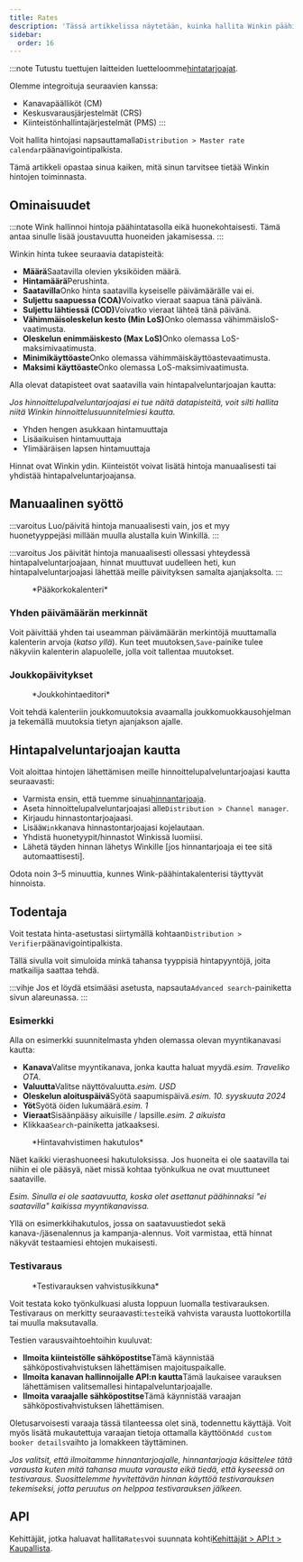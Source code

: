 ```yaml
---
title: Rates
description: 'Tässä artikkelissa näytetään, kuinka hallita Winkin päähinettä.'
sidebar:
  order: 16
---
```


:::note
Tutustu tuettujen laitteiden luetteloomme[hintatarjoajat](/extranet/rate-providers).

Olemme integroituja seuraavien kanssa:

* Kanavapäälliköt (CM)
* Keskusvarausjärjestelmät (CRS)
* Kiinteistönhallintajärjestelmät (PMS)
  :::

Voit hallita hintojasi napsauttamalla`Distribution > Master rate calendar`päänavigointipalkista.

Tämä artikkeli opastaa sinua kaiken, mitä sinun tarvitsee tietää Winkin hintojen toiminnasta.

## Ominaisuudet

:::note
Wink hallinnoi hintoja päähintatasolla eikä huonekohtaisesti. Tämä antaa sinulle lisää joustavuutta huoneiden jakamisessa.
:::

Winkin hinta tukee seuraavia datapisteitä:

* **Määrä**Saatavilla olevien yksiköiden määrä.
* **Hintamäärä**Perushinta.
* **Saatavilla**Onko hinta saatavilla kyseiselle päivämäärälle vai ei.
* **Suljettu saapuessa (COA)**&#x56;oivatko vieraat saapua tänä päivänä.
* **Suljettu lähtiessä (COD)**&#x56;oivatko vieraat lähteä tänä päivänä.
* **Vähimmäisoleskelun kesto (Min LoS)**&#x4F;nko olemassa vähimmäisloS-vaatimusta.
* **Oleskelun enimmäiskesto (Max LoS)**&#x4F;nko olemassa LoS-maksimivaatimusta.
* **Minimikäyttöaste**Onko olemassa vähimmäiskäyttöastevaatimusta.
* **Maksimi käyttöaste**Onko olemassa LoS-maksimivaatimusta.

Alla olevat datapisteet ovat saatavilla vain hintapalveluntarjoajan kautta:

*Jos hinnoittelupalveluntarjoajasi ei tue näitä datapisteitä, voit silti hallita niitä Winkin hinnoittelusuunnitelmiesi kautta.*

* Yhden hengen asukkaan hintamuuttaja
* Lisäaikuisen hintamuuttaja
* Ylimääräisen lapsen hintamuuttaja

Hinnat ovat Winkin ydin. Kiinteistöt voivat lisätä hintoja manuaalisesti tai yhdistää hintapalveluntarjoajansa.

## Manuaalinen syöttö

:::varoitus
Luo/päivitä hintoja manuaalisesti vain, jos et myy huonetyyppejäsi millään muulla alustalla kuin Winkillä.
:::

:::varoitus
Jos päivität hintoja manuaalisesti ollessasi yhteydessä hintapalveluntarjoajaan, hinnat muuttuvat uudelleen heti, kun hintapalveluntarjoajasi lähettää meille päivityksen samalta ajanjaksolta.
:::

<figure>
  <CloudinaryImage width="700" height="251" resize="scale" quality="best" alt="Pääkorkokalenteri" src="academy/rate-calendar" errorImage="noimage_opaque_nyrtl0.png" />

  <figcaption>*Pääkorkokalenteri*</figcaption>
</figure>


### Yhden päivämäärän merkinnät

Voit päivittää yhden tai useamman päivämäärän merkintöjä muuttamalla kalenterin arvoja (*katso yllä*). Kun teet muutoksen,`Save`-painike tulee näkyviin kalenterin alapuolelle, jolla voit tallentaa muutokset.

### Joukkopäivitykset

<figure>
  <CloudinaryImage width="700" height="267" resize="scale" quality="best" alt="Joukkohintaeditori" src="academy/bulk-editor" errorImage="noimage_opaque_nyrtl0.png" />

  <figcaption>*Joukkohintaeditori*</figcaption>
</figure>


Voit tehdä kalenteriin joukkomuutoksia avaamalla joukkomuokkausohjelman ja tekemällä muutoksia tietyn ajanjakson ajalle.

## Hintapalveluntarjoajan kautta

Voit aloittaa hintojen lähettämisen meille hinnoittelupalveluntarjoajasi kautta seuraavasti:

* Varmista ensin, että tuemme sinua[hinnantarjoaja](/extranet/rate-providers).
* Aseta hinnoittelupalveluntarjoajasi alle`Distribution > Channel manager`.
* Kirjaudu hinnastontarjoajaasi.
* Lisää`Wink`kanava hinnastontarjoajasi kojelautaan.
* Yhdistä huonetyypit/hinnastot Winkissä luomiisi.
* Lähetä täyden hinnan lähetys Winkille \[jos hinnantarjoaja ei tee sitä automaattisesti].

Odota noin 3–5 minuuttia, kunnes Wink-päähintakalenterisi täyttyvät hinnoista.

## Todentaja

Voit testata hinta-asetustasi siirtymällä kohtaan`Distribution > Verifier`päänavigointipalkista.

Tällä sivulla voit simuloida minkä tahansa tyyppisiä hintapyyntöjä, joita matkailija saattaa tehdä.

:::vihje
Jos et löydä etsimääsi asetusta, napsauta`Advanced search`-painiketta sivun alareunassa.
:::

### Esimerkki

Alla on esimerkki suunnitelmasta yhden olemassa olevan myyntikanavasi kautta:

* **Kanava**Valitse myyntikanava, jonka kautta haluat myydä.*esim. Traveliko OTA*.
* **Valuutta**Valitse näyttövaluutta.*esim. USD*
* **Oleskelun aloituspäivä**Syötä saapumispäivä.*esim. 10. syyskuuta 2024*
* **Yöt**Syötä öiden lukumäärä.*esim. 1*
* **Vieraat**Sisäänpääsy aikuisille / lapsille.*esim. 2 aikuista*
* Klikkaa`Search`-painiketta jatkaaksesi.

<figure>
  <CloudinaryImage width="350" height="501" resize="scale" quality="best" alt="Arvioijan tulos" src="academy/rate-verifier" errorImage="noimage_opaque_nyrtl0.png" />

  <figcaption>*Hintavahvistimen hakutulos*</figcaption>
</figure>


Näet kaikki vierashuoneesi hakutuloksissa.
Jos huoneita ei ole saatavilla tai niihin ei ole pääsyä, näet missä kohtaa työnkulkua ne ovat muuttuneet saataville.

*Esim. Sinulla ei ole saatavuutta, koska olet asettanut päähinnaksi "ei saatavilla" kaikissa myyntikanavissa.*

Yllä on esimerkkihakutulos, jossa on saatavuustiedot sekä kanava-/jäsenalennus ja kampanja-alennus.
Voit varmistaa, että hinnat näkyvät testaamiesi ehtojen mukaisesti.

### Testivaraus

<figure>
  <CloudinaryImage width="350" height="459" resize="scale" quality="best" alt="Testivarauslomake" src="academy/test-booking" errorImage="noimage_opaque_nyrtl0.png" />

  <figcaption>*Testivarauksen vahvistusikkuna*</figcaption>
</figure>


Voit testata koko työnkulkuasi alusta loppuun luomalla testivarauksen.
Testivaraus on merkitty seuraavasti:`test`eikä vahvista varausta luottokortilla tai muulla maksutavalla.

Testien varausvaihtoehtoihin kuuluvat:

* **Ilmoita kiinteistölle sähköpostitse**Tämä käynnistää sähköpostivahvistuksen lähettämisen majoituspaikalle.
* **Ilmoita kanavan hallinnoijalle API:n kautta**Tämä laukaisee varauksen lähettämisen valitsemallesi hintapalveluntarjoajalle.
* **Ilmoita varaajalle sähköpostitse**Tämä käynnistää varaajan sähköpostivahvistuksen lähettämisen.

Oletusarvoisesti varaaja tässä tilanteessa olet sinä, todennettu käyttäjä. Voit myös lisätä mukautettuja varaajan tietoja ottamalla käyttöön`Add custom booker details`vaihto ja lomakkeen täyttäminen.

*Jos valitsit, että ilmoitamme hinnantarjoajalle, hinnantarjoaja käsittelee tätä varausta kuten mitä tahansa muuta varausta eikä tiedä, että kyseessä on testivaraus. Suosittelemme hyvitettävän hinnan käyttöä testivarauksen tekemiseksi, jotta peruutus on helppoa testivarauksen jälkeen.*

## API

Kehittäjät, jotka haluavat hallita`Rates`voi suunnata kohti[Kehittäjät > API:t > Kaupallista](/developers/apis/#monetize-api).

